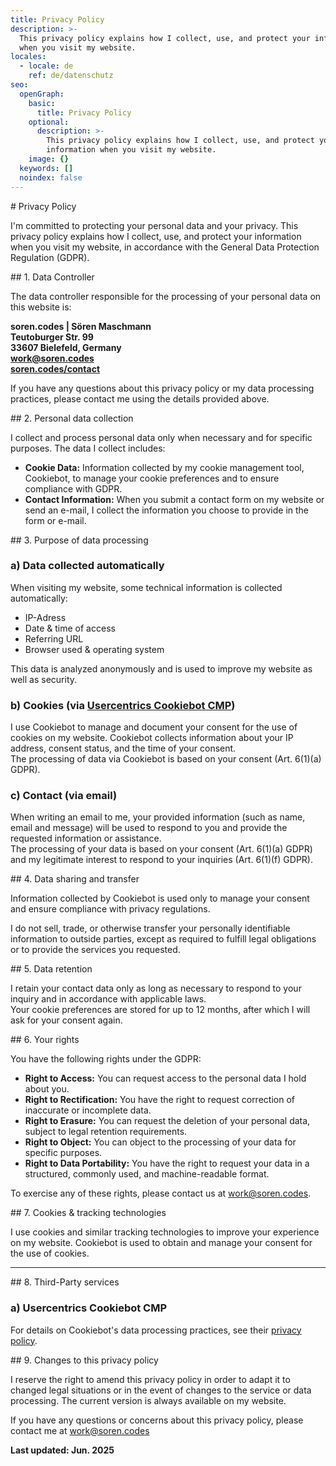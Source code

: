 ```yaml
---
title: Privacy Policy
description: >-
  This privacy policy explains how I collect, use, and protect your information
  when you visit my website.
locales:
  - locale: de
    ref: de/datenschutz
seo:
  openGraph:
    basic:
      title: Privacy Policy
    optional:
      description: >-
        This privacy policy explains how I collect, use, and protect your
        information when you visit my website.
    image: {}
  keywords: []
  noindex: false
---
```

<Section max background={false}>
  # Privacy Policy

  I'm committed to protecting your personal data and your privacy. This privacy policy explains how I collect, use, and protect your information when you visit my website, in accordance with the General Data Protection Regulation (GDPR).
</Section>

<Section max background={false}>
  ## 1. Data Controller

  The data controller responsible for the processing of your personal
  data on this website is:

  **soren.codes | Sören Maschmann**\
  <Icon name="tabler:sign-right" /> **Teutoburger Str. 99**\
  <Icon name="tabler:map-pin" /> **33607 Bielefeld, Germany**\
  <Icon name="tabler:mail" /> [**work@soren.codes**](mailto:work@soren.codes)\
  <Icon name="tabler:at" /> [**soren.codes/contact**](/contact)

  If you have any questions about this privacy policy or my data
  processing practices, please contact me using the details provided
  above.
</Section>

<Section max background={false}>
  ## 2. Personal data collection

  I collect and process personal data only when necessary and for specific purposes. The data I collect includes:

  * **Cookie Data:** Information collected by my cookie management tool, Cookiebot, to manage your cookie preferences and to ensure compliance with GDPR.
  * **Contact Information:** When you submit a contact form on my website or send an e-mail, I collect the information you choose to provide in the form or e-mail.
</Section>

<Section max background={false}>
  ## 3. Purpose of data processing

  ### a) Data collected automatically

  When visiting my website, some technical information is collected automatically:&#x20;

  * IP-Adress
  * Date & time of access
  * Referring URL
  * Browser used & operating system

  This data is analyzed anonymously and is used to improve my website as
  well as security.

  ### b) Cookies (via [Usercentrics Cookiebot CMP](https://usercentrics.com/))

  I use Cookiebot to manage and document your consent for the use of cookies on my website. Cookiebot collects information about your IP address, consent status, and the time of your consent. \
  The processing of data via Cookiebot is based on your consent (Art. 6(1)(a) GDPR).

  ### c) Contact (via email)

  When writing an email to me, your provided information (such as name, email and message) will be used to respond to you and provide the requested information or assistance. \
  The processing of your data is based on your consent (Art. 6(1)(a) GDPR) and my legitimate interest to respond to your inquiries (Art. 6(1)(f) GDPR).
</Section>

<Section max background={false}>
  ## 4. Data sharing and transfer

  Information collected by Cookiebot is used only to manage your consent and ensure compliance with privacy regulations.

  I do not sell, trade, or otherwise transfer your personally identifiable information to outside parties, except as required to fulfill legal obligations or to provide the services you requested.
</Section>

<Section max background={false}>
  ## 5. Data retention

  I retain your contact data only as long as necessary to respond to your inquiry and in accordance with applicable laws.\
  Your cookie preferences are stored for up to 12 months, after which I will ask for your consent again.
</Section>

<Section max background={false}>
  ## 6. Your rights

  You have the following rights under the GDPR:

  * **Right to Access:** You can request access to the personal data I hold about you.
  * **Right to Rectification:** You have the right to request correction of inaccurate or incomplete data.
  * **Right to Erasure:** You can request the deletion of your personal data, subject to legal retention requirements.
  * **Right to Object:** You can object to the processing of your data for specific purposes.
  * **Right to Data Portability:** You have the right to request your data in a structured, commonly used, and machine-readable format.

  To exercise any of these rights, please contact us at [work@soren.codes](mailto:work@soren.codes).
</Section>

<Section max background={false}>
  ## 7. Cookies & tracking technologies

  I use cookies and similar tracking technologies to improve your experience on my website. Cookiebot is used to obtain and manage your consent for the use of cookies.
</Section>

---

<Section max background={false}>
  ## 8. Third-Party services

  ### a) Usercentrics Cookiebot CMP

  For details on Cookiebot's data processing practices, see their [privacy policy](https://usercentrics.com/privacy-policy/).
</Section>

<Section max background={false}>
  ## 9. Changes to this privacy policy

  I reserve the right to amend this privacy policy in order to adapt it to changed legal situations or in the event of changes to the service or data processing. The current version is always available on my website.

  If you have any questions or concerns about this privacy policy, please contact me at [work@soren.codes](mailto:work@soren.codes)

  **Last updated: Jun. 2025**
</Section>
